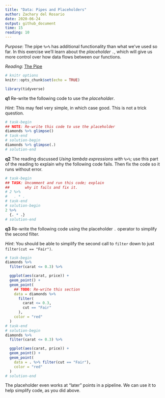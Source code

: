 ```yaml
---
title: "Data: Pipes and Placeholders"
author: Zachary del Rosario
date: 2020-06-24
output: github_document
time: 15
reading: 10
---
```


*Purpose*: The pipe `%>%` has additional functionality than what we've used so far. In this exercise we'll learn about the *placeholder* `.`, which will give us more control over how data flows between our functions.

*Reading*: [The Pipe](https://magrittr.tidyverse.org/reference/pipe.html)

```r
# knitr options
knitr::opts_chunk$set(echo = TRUE)
```

```r
library(tidyverse)

```

__q1__ Re-write the following code to use the *placeholder*.

*Hint*: This may feel very simple, in which case good. This is not a trick question.

```r
# task-begin
## NOTE: Re-write this code to use the placeholder
diamonds %>% glimpse()
# task-end
# solution-begin
diamonds %>% glimpse(.)
# solution-end
```

__q2__ The reading discussed *Using lambda expressions with `%>%`*; use this part of the reading to explain why the following code fails. Then fix the code so it runs without error.

```r
# task-begin
## TASK: Uncomment and run this code; explain
##       why it fails and fix it.
# 2 %>%
#   . * .
# task-end
# solution-begin
2 %>%
  {. * .}
# solution-end

```

__q3__ Re-write the following code using the placeholder `.` operator to simplify the second filter.

*Hint*: You should be able to simplify the second call to `filter` down to just
`filter(cut == "Fair")`.

```r
# task-begin
diamonds %>%
  filter(carat <= 0.3) %>%

  ggplot(aes(carat, price)) +
  geom_point() +
  geom_point(
    ## TODO: Re-write this section
    data = diamonds %>%
      filter(
        carat <= 0.3,
        cut == "Fair"
      ),
    color = "red"
  )
# task-end
# solution-begin
diamonds %>%
  filter(carat <= 0.3) %>%

  ggplot(aes(carat, price)) +
  geom_point() +
  geom_point(
    data = . %>% filter(cut == "Fair"),
    color = "red"
  )
# solution-end
```

The placeholder even works at "later" points in a pipeline. We can use it to
help simplify code, as you did above.

<!-- include-exit-ticket -->
